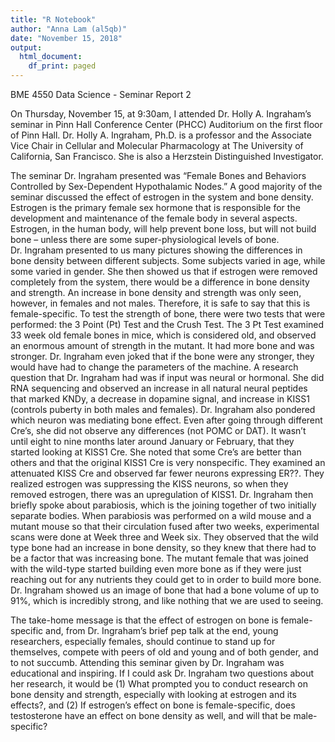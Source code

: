 ```yaml
---
title: "R Notebook"
author: "Anna Lam (al5qb)"
date: "November 15, 2018"
output:
  html_document:
    df_print: paged
---
```


BME 4550 Data Science - Seminar Report 2

On Thursday, November 15, at 9:30am, I attended Dr. Holly A. Ingraham's seminar in Pinn Hall Conference Center (PHCC) Auditorium on the first floor of Pinn Hall. Dr. Holly A. Ingraham, Ph.D. is a professor and the Associate Vice Chair in Cellular and Molecular Pharmacology at The University of California, San Francisco. She is also a Herzstein Distinguished Investigator. 

The seminar Dr. Ingraham presented was "Female Bones and Behaviors Controlled by Sex-Dependent Hypothalamic Nodes." A good majority of the seminar discussed the effect of estrogen in the system and bone density. Estrogen is the primary female sex hormone that is responsible for the development and maintenance of the female body in several aspects. Estrogen, in the human body, will help prevent bone loss, but will not build bone -- unless there are some super-physiological levels of bone. Dr. Ingraham presented to us many pictures showing the differences in bone density between different subjects. Some subjects varied in age, while some varied in gender. She then showed us that if estrogen were removed completely from the system, there would be a difference in bone density and strength. An increase in bone density and strength was only seen, however, in females and not males. Therefore, it is safe to say that this is female-specific. To test the strength of bone, there were two tests that were performed: the 3 Point (Pt) Test and the Crush Test. The 3 Pt Test examined 33 week old female bones in mice, which is considered old, and observed an enormous amount of strength in the mutant. It had more bone and was stronger. Dr. Ingraham even joked that if the bone were any stronger, they would have had to change the parameters of the machine. A research question that Dr. Ingraham had was if input was neural or hormonal. She did RNA sequencing and observed an increase in all natural neural peptides that marked KNDy, a decrease in dopamine signal, and increase in KISS1 (controls puberty in both males and females). Dr. Ingraham also pondered which neuron was mediating bone effect. Even after going through different Cre's, she did not observe any differences (not POMC or DAT). It wasn't until eight to nine months later around January or February, that they started looking at KISS1 Cre. She noted that some Cre's are better than others and that the original KISS1 Cre is very nonspecific. They examined an attenuated KISS Cre and observed far fewer neurons expressing ER??. They realized estrogen was suppressing the KISS neurons, so when they removed estrogen, there was an upregulation of KISS1. Dr. Ingraham then briefly spoke about parabiosis, which is the joining together of two initially separate bodies. When parabiosis was performed on a wild mouse and a mutant mouse so that their circulation fused after two weeks, experimental scans were done at Week three and Week six. They observed that the wild type bone had an increase in bone density, so they knew that there had to be a factor that was increasing bone. The mutant female that was joined with the wild-type started building even more bone as if they were just reaching out for any nutrients they could get to in order to build more bone. Dr. Ingraham showed us an image of bone that had a bone volume of up to 91%, which is incredibly strong, and like nothing that we are used to seeing. 

The take-home message is that the effect of estrogen on bone is female-specific and, from Dr. Ingraham's brief pep talk at the end, young researchers, especially females, should continue to stand up for themselves, compete with peers of old and young and of both gender, and to not succumb. Attending this seminar given by Dr. Ingraham was educational and inspiring. If I could ask Dr. Ingraham two questions about her research, it would be (1) What prompted you to conduct research on bone density and strength, especially with looking at estrogen and its effects?, and (2) If estrogen's effect on bone is female-specific, does testosterone have an effect on bone density as well, and will that be male-specific?
